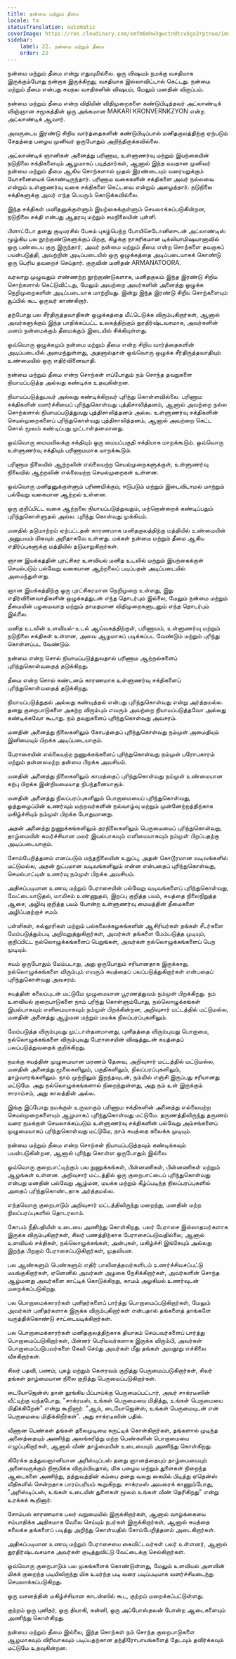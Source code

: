 ```yaml
---
title: நன்மை மற்றும் தீமை
locale: ta
statusTranslation: automatic
coverImage: https://res.cloudinary.com/xmfm6mhw3gwctndtcubgx2rptnae/image/upload/v1740337243/small_cover_educacion_fundamental_a051170f1c.webp
sidebar:
    label: 22. நன்மை மற்றும் தீமை
    order: 22
---
```

நன்மை மற்றும் தீமை என்று எதுவுமில்லை. ஒரு விஷயம் நமக்கு வசதியாக இருக்கும்போது நன்றாக இருக்கிறது, வசதியாக இல்லாவிட்டால் கெட்டது. நன்மை மற்றும் தீமை என்பது சுயநல வசதிகளின் விஷயம், மேலும் மனதின் விருப்பம்.

நன்மை மற்றும் தீமை என்ற விதியின் விதிமுறைகளை கண்டுபிடித்தவர் அட்லாண்டிக் விஞ்ஞான சமூகத்தின் ஒரு அங்கமான MAKARI KRONVERNKZYON என்ற அட்லாண்டிக் ஆவார்.

அவருடைய இரண்டு சிறிய வார்த்தைகளின் கண்டுபிடிப்பால் மனிதகுலத்திற்கு ஏற்படும் சேதத்தை பழைய முனிவர் ஒருபோதும் அறிந்திருக்கவில்லை.

அட்லாண்டிக் ஞானிகள் அனைத்து பரிணாம, உள்ளுணர்வு மற்றும் இயற்கையின் நடுநிலை சக்திகளையும் ஆழமாகப் படித்தார்கள், ஆனால் இந்த வயதான முனிவர் நன்மை மற்றும் தீமை ஆகிய சொற்களால் முதல் இரண்டையும் வரையறுக்கும் யோசனையைக் கொண்டிருந்தார். பரிணாம வகைகளின் சக்திகளை அவர் நல்லவை என்றும் உள்ளுணர்வு வகை சக்திகளை கெட்டவை என்றும் அழைத்தார். நடுநிலை சக்திகளுக்கு அவர் எந்த பெயரும் கொடுக்கவில்லை.

இந்த சக்திகள் மனிதனுக்குள்ளும் இயற்கைக்குள்ளும் செயலாக்கப்படுகின்றன, நடுநிலை சக்தி என்பது ஆதரவு மற்றும் சமநிலையின் புள்ளி.

பிளாட்டோ தனது குடியரசில் பேசும் புகழ்பெற்ற போயிசெடோனிஸுடன் அட்லாண்டிஸ் மூழ்கிய பல நூற்றாண்டுகளுக்குப் பிறகு, கிழக்கு நாகரிகமான டிக்லியாமிஷயானாவில் ஒரு பண்டைய குரு இருந்தார், அவர் நன்மை மற்றும் தீமை என்ற சொற்களை தவறாகப் பயன்படுத்தி, அவற்றின் அடிப்படையில் ஒரு ஒழுக்கத்தை அடிப்படையாகக் கொண்டு ஒரு பெரிய தவறைச் செய்தார். குருவின் மனிதன் ARMANATOORA.

வரலாறு முழுவதும் எண்ணற்ற நூற்றாண்டுகளாக, மனிதகுலம் இந்த இரண்டு சிறிய சொற்களால் கெட்டுவிட்டது, மேலும் அவற்றை அவர்களின் அனைத்து ஒழுக்க நெறிமுறைகளின் அடிப்படையாக மாற்றியது. இன்று இந்த இரண்டு சிறிய சொற்களையும் சூப்பில் கூட ஒருவர் காண்கிறார்.

தற்போது பல சீர்திருத்தவாதிகள் ஒழுக்கத்தை மீட்டெடுக்க விரும்புகிறார்கள், ஆனால் அவர்களுக்கும் இந்த பாதிக்கப்பட்ட உலகத்திற்கும் துரதிர்ஷ்டவசமாக, அவர்களின் மனம் நன்மைக்கும் தீமைக்கும் இடையில் சிக்கியுள்ளது.

ஒவ்வொரு ஒழுக்கமும் நன்மை மற்றும் தீமை என்ற சிறிய வார்த்தைகளின் அடிப்படையில் அமைந்துள்ளது, அதனால்தான் ஒவ்வொரு ஒழுக்க சீர்திருத்தவாதியும் உண்மையில் ஒரு எதிர்வினைவாதி.

நன்மை மற்றும் தீமை என்ற சொற்கள் எப்போதும் நம் சொந்த தவறுகளை நியாயப்படுத்த அல்லது கண்டிக்க உதவுகின்றன.

நியாயப்படுத்துபவர் அல்லது கண்டிக்கிறவர் புரிந்து கொள்ளவில்லை. பரிணாம சக்திகளின் வளர்ச்சியைப் புரிந்துகொள்வது புத்திசாலித்தனம், ஆனால் அவற்றை நல்ல சொற்களால் நியாயப்படுத்துவது புத்திசாலித்தனம் அல்ல. உள்ளுணர்வு சக்திகளின் செயல்முறைகளைப் புரிந்துகொள்வது புத்திசாலித்தனம், ஆனால் அவற்றை கெட்ட சொல் மூலம் கண்டிப்பது முட்டாள்தனமானது.

ஒவ்வொரு மையவிலக்கு சக்தியும் ஒரு மையப்பகுதி சக்தியாக மாறக்கூடும். ஒவ்வொரு உள்ளுணர்வு சக்தியும் பரிணாமமாக மாறக்கூடும்.

பரிணாம நிலையில் ஆற்றலின் எல்லையற்ற செயல்முறைகளுக்குள், உள்ளுணர்வு நிலையில் ஆற்றலின் எல்லையற்ற செயல்முறைகள் உள்ளன.

ஒவ்வொரு மனிதனுக்குள்ளும் பரிணமிக்கும், ஈடுபடும் மற்றும் இடைவிடாமல் மாற்றும் பல்வேறு வகையான ஆற்றல் உள்ளன.

ஒரு குறிப்பிட்ட வகை ஆற்றலை நியாயப்படுத்துவதும், மற்றொன்றைக் கண்டிப்பதும் புரிந்துகொள்ளுதல் அல்ல. புரிந்து கொள்வது முக்கியம்.

மனதில் தடுமாற்றம் ஏற்பட்டதன் காரணமாக மனிதகுலத்திற்கு மத்தியில் உண்மையின் அனுபவம் மிகவும் அரிதாகவே உள்ளது. மக்கள் நன்மை மற்றும் தீமை ஆகிய எதிர்ப்புகளுக்கு மத்தியில் தடுமாறுகிறார்கள்.

ஞான இயக்கத்தின் புரட்சிகர உளவியல் மனித உடலில் மற்றும் இயற்கைக்குள் செயல்படும் பல்வேறு வகையான ஆற்றலைப் படிப்பதன் அடிப்படையில் அமைந்துள்ளது.

ஞான இயக்கத்திற்கு ஒரு புரட்சிகரமான நெறிமுறை உள்ளது, இது எதிர்வினைவாதிகளின் ஒழுக்கத்துடன் எந்த தொடர்பும் இல்லை, மேலும் நன்மை மற்றும் தீமையின் பழமைவாத மற்றும் தாமதமான விதிமுறைகளுடனும் எந்த தொடர்பும் இல்லை.

மனித உடலின் உளவியல்-உடல் ஆய்வகத்திற்குள், பரிணாமம், உள்ளுணர்வு மற்றும் நடுநிலை சக்திகள் உள்ளன, அவை ஆழமாகப் படிக்கப்பட வேண்டும் மற்றும் புரிந்து கொள்ளப்பட வேண்டும்.

நன்மை என்ற சொல் நியாயப்படுத்துவதால் பரிணாம ஆற்றல்களைப் புரிந்துகொள்வதைத் தடுக்கிறது.

தீமை என்ற சொல் கண்டனம் காரணமாக உள்ளுணர்வு சக்திகளைப் புரிந்துகொள்வதைத் தடுக்கிறது.

நியாயப்படுத்துதல் அல்லது கண்டித்தல் என்பது புரிந்துகொள்வது என்று அர்த்தமல்ல. தனது குறைபாடுகளை அகற்ற விரும்பும் எவரும் அவற்றை நியாயப்படுத்தவோ அல்லது கண்டிக்கவோ கூடாது. நம் தவறுகளைப் புரிந்துகொள்வது அவசரம்.

மனதின் அனைத்து நிலைகளிலும் கோபத்தைப் புரிந்துகொள்வது நம்முள் அமைதியும் இனிமையும் பிறக்க அடிப்படையாகும்.

பேராசையின் எல்லையற்ற நுணுக்கங்களைப் புரிந்துகொள்வது நம்முள் பரோபகாரம் மற்றும் தன்னலமற்ற தன்மை பிறக்க அவசியம்.

மனதின் அனைத்து நிலைகளிலும் காமத்தைப் புரிந்துகொள்வது நம்முள் உண்மையான கற்பு பிறக்க இன்றியமையாத நிபந்தனையாகும்.

மனதின் அனைத்து நிலப்பரப்புகளிலும் பொறாமையைப் புரிந்துகொள்வது, ஒத்துழைப்பின் உணர்வும் மற்றவர்களின் நல்வாழ்வு மற்றும் முன்னேற்றத்திற்காக மகிழ்ச்சியும் நம்முள் பிறக்க போதுமானது.

அதன் அனைத்து நுணுக்கங்களிலும் தரநிலைகளிலும் பெருமையைப் புரிந்துகொள்வது, தாழ்மையின் கவர்ச்சியான மலர் இயல்பாகவும் எளிமையாகவும் நம்முள் பிறப்பதற்கு அடிப்படையாகும்.

சோம்பேறித்தனம் எனப்படும் மந்தநிலையின் உறுப்பு, அதன் கொடூரமான வடிவங்களில் மட்டுமல்ல, அதன் நுட்பமான வடிவங்களிலும் என்ன என்பதைப் புரிந்துகொள்வது, செயல்பாட்டின் உணர்வு நம்முள் பிறக்க அவசியம்.

அதிகப்படியான உணவு மற்றும் பேராசையின் பல்வேறு வடிவங்களைப் புரிந்துகொள்வது, வேட்டையாடுதல், மாமிசம் உண்ணுதல், இறப்பு குறித்த பயம், சுயத்தை நிலைநிறுத்த ஆசை, அழிவு குறித்த பயம் போன்ற உள்ளுணர்வு மையத்தின் தீமைகளை அழிப்பதற்குச் சமம்.

பள்ளிகள், கல்லூரிகள் மற்றும் பல்கலைக்கழகங்களின் ஆசிரியர்கள் தங்கள் சீடர்களை மேம்படுத்தும்படி அறிவுறுத்துகிறார்கள், அவர்கள் தங்களை மேம்படுத்த முடியும், குறிப்பிட்ட நல்லொழுக்கங்களைப் பெறுங்கள், அவர்கள் நல்லொழுக்கங்களைப் பெற முடியும்.

சுயம் ஒருபோதும் மேம்படாது, அது ஒருபோதும் சரியானதாக இருக்காது, நல்லொழுக்கங்களை விரும்பும் எவரும் சுயத்தைப் பலப்படுத்துகிறார்கள் என்பதைப் புரிந்துகொள்வது அவசரம்.

சுயத்தின் கலைப்புடன் மட்டுமே முழுமையான பூரணத்துவம் நம்முள் பிறக்கிறது. நம் உளவியல் குறைபாடுகளை நாம் புரிந்து கொள்ளும்போது, ​​நல்லொழுக்கங்கள் இயல்பாகவும் எளிமையாகவும் நம்முள் பிறக்கின்றன, அறிவுசார் மட்டத்தில் மட்டுமல்ல, மனதின் அனைத்து ஆழ்மன மற்றும் மயக்க நிலப்பரப்புகளிலும்.

மேம்படுத்த விரும்புவது முட்டாள்தனமானது, புனிதத்தை விரும்புவது பொறாமை, நல்லொழுக்கங்களை விரும்புவது பேராசையின் விஷத்துடன் சுயத்தைப் பலப்படுத்துவதைக் குறிக்கிறது.

நமக்கு சுயத்தின் முழுமையான மரணம் தேவை, அறிவுசார் மட்டத்தில் மட்டுமல்ல, மனதின் அனைத்து மூலைகளிலும், பகுதிகளிலும், நிலப்பரப்புகளிலும், தாழ்வாரங்களிலும். நாம் முற்றிலும் இறந்தவுடன், நம்மில் எஞ்சி இருப்பது சரியானது மட்டுமே. அது நல்லொழுக்கங்களால் நிறைந்துள்ளது, அது நம் உள் இருக்கும் சாராம்சம், அது காலத்தின் அல்ல.

இங்கு இப்போது நமக்குள் உருவாகும் பரிணாம சக்திகளின் அனைத்து எல்லையற்ற செயல்முறைகளையும் ஆழமாகப் புரிந்துகொள்வது மட்டுமே. தருணத்திலிருந்து தருணம் வரை நமக்குள் செயலாக்கப்படும் உள்ளுணர்வு சக்திகளின் பல்வேறு அம்சங்களைப் முழுமையாகப் புரிந்துகொள்வது மட்டுமே, நாம் சுயத்தை கலைக்க முடியும்.

நன்மை மற்றும் தீமை என்ற சொற்கள் நியாயப்படுத்தவும் கண்டிக்கவும் பயன்படுகின்றன, ஆனால் புரிந்து கொள்ள ஒருபோதும் இல்லை.

ஒவ்வொரு குறைபாட்டிற்கும் பல நுணுக்கங்கள், பின்னணிகள், பின்னணிகள் மற்றும் ஆழங்கள் உள்ளன. அறிவுசார் மட்டத்தில் ஒரு குறைபாட்டைப் புரிந்துகொள்வது என்பது மனதின் பல்வேறு ஆழ்மன, மயக்க மற்றும் கீழ்ப்படிந்த நிலப்பரப்புகளில் அதைப் புரிந்துகொண்டதாக அர்த்தமல்ல.

எந்தவொரு குறைபாடும் அறிவுசார் மட்டத்திலிருந்து மறைந்து, மனதின் மற்ற நிலப்பரப்புகளில் தொடரலாம்.

கோபம் நீதிபதியின் உடையை அணிந்து கொள்கிறது. பலர் பேராசை இல்லாதவர்களாக இருக்க விரும்புகிறார்கள், சிலர் பணத்திற்காக பேராசைப்படுவதில்லை, ஆனால் உளவியல் சக்திகள், நல்லொழுக்கங்கள், அன்புகள், மகிழ்ச்சி இங்கேயும் அல்லது இறந்த பிறகும் பேராசைப்படுகிறார்கள், முதலியன.

பல ஆண்களும் பெண்களும் எதிர் பாலினத்தவர்களிடம் உணர்ச்சிவசப்பட்டு மயங்குகிறார்கள், ஏனெனில் அவர்கள் அழகை நேசிக்கிறார்கள், அவர்களின் சொந்த ஆழ்மனது அவர்களை காட்டிக் கொடுக்கிறது, காமம் அழகியல் உணர்வுடன் மறைக்கப்படுகிறது.

பல பொறாமைக்காரர்கள் புனிதர்களைப் பார்த்து பொறாமைப்படுகிறார்கள், மேலும் அவர்கள் புனிதர்களாக இருக்க விரும்புகிறார்கள் என்பதால் தங்களைத் தாங்களே வருத்திக்கொண்டு சாட்டையடிக்கிறார்கள்.

பல பொறாமைக்காரர்கள் மனிதகுலத்திற்காக தியாகம் செய்பவர்களைப் பார்த்து பொறாமைப்படுகிறார்கள், பின்னர் பெரியவர்களாக இருக்க விரும்பி, அவர்கள் பொறாமைப்படுபவர்களை கேலி செய்து அவர்கள் மீது தங்கள் அவதூறு எச்சிலை வீசுகிறார்கள்.

சிலர் பதவி, பணம், புகழ் மற்றும் கௌரவம் குறித்து பெருமைப்படுகிறார்கள், சிலர் தங்கள் தாழ்மையான நிலை குறித்து பெருமைப்படுகிறார்கள்.

டையோஜென்ஸ் தான் தூங்கிய பீப்பாய்க்கு பெருமைப்பட்டார், அவர் சாக்ரடீஸின் வீட்டிற்கு வந்தபோது, ​​"சாக்ரடீஸ், உங்கள் பெருமையை மிதித்து, உங்கள் பெருமையை மிதிக்கிறேன்" என்று கூறினார். "ஆம், டையோஜென்ஸ், உங்கள் பெருமையுடன் என் பெருமையை மிதிக்கிறீர்கள்". அது சாக்ரடீஸின் பதில்.

வீணான பெண்கள் தங்கள் தலைமுடியை சுருட்டிக் கொள்கிறார்கள், தங்களால் முடிந்த அனைத்தையும் அணிந்து அலங்கரித்து மற்ற பெண்களின் பொறாமையை எழுப்புகிறார்கள், ஆனால் வீண் தாழ்மையின் உடையையும் அணிந்து கொள்கிறது.

கிரேக்க தத்துவஞானியான அரிஸ்டிப்பஸ் தனது ஞானத்தையும் தாழ்மையையும் அனைவருக்கும் நிரூபிக்க விரும்பியதால், மிக பழைய மற்றும் துளைகள் நிறைந்த ஆடைகளை அணிந்து, தத்துவத்தின் கம்பை தனது வலது கையில் பிடித்து ஏதென்ஸ் வீதிகளில் சென்றதாக பாரம்பரியம் கூறுகிறது. சாக்ரடீஸ் அவரைக் காணும்போது, ​​"அரிஸ்டிப்பஸ், உங்கள் உடையின் துளைகள் மூலம் உங்கள் வீண் தெரிகிறது" என்று உரக்கக் கூறினார்.

சோம்பல் காரணமாக பலர் வறுமையில் இருக்கிறார்கள், ஆனால் வாழ்க்கையை சம்பாதிக்க அதிகமாக வேலை செய்யும் நபர்கள் இருக்கிறார்கள், ஆனால் சுயத்தை கலைக்க தங்களைப் படித்து அறிந்து கொள்வதில் சோம்பேறித்தனம் அடைகிறார்கள்.

அதிகப்படியான உணவு மற்றும் பேராசையை கைவிட்டவர்கள் பலர் உள்ளனர், ஆனால் துரதிர்ஷ்டவசமாக அவர்கள் குடித்துவிட்டு வேட்டைக்கு செல்கிறார்கள்.

ஒவ்வொரு குறைபாடும் பல முகங்களைக் கொண்டுள்ளது, மேலும் உளவியல் அளவின் மிகக் குறைந்த படியிலிருந்து மிக உயர்ந்த படி வரை படிப்படியாக வளர்ச்சியடைந்து செயலாக்கப்படுகிறது.

ஒரு வசனத்தின் மகிழ்ச்சியான காடன்ஸில் கூட, குற்றம் மறைக்கப்பட்டுள்ளது.

குற்றம் ஒரு புனிதர், ஒரு தியாகி, கன்னி, ஒரு அப்போஸ்தலன் போன்ற ஆடைகளையும் அணிந்து கொள்கிறது.

நன்மை மற்றும் தீமை இல்லை, இந்த சொற்கள் நம் சொந்த குறைபாடுகளை ஆழமாகவும் விரிவாகவும் படிப்பதற்கான தந்திரோபாயங்களைத் தேடவும் தவிர்க்கவும் மட்டுமே உதவுகின்றன.

